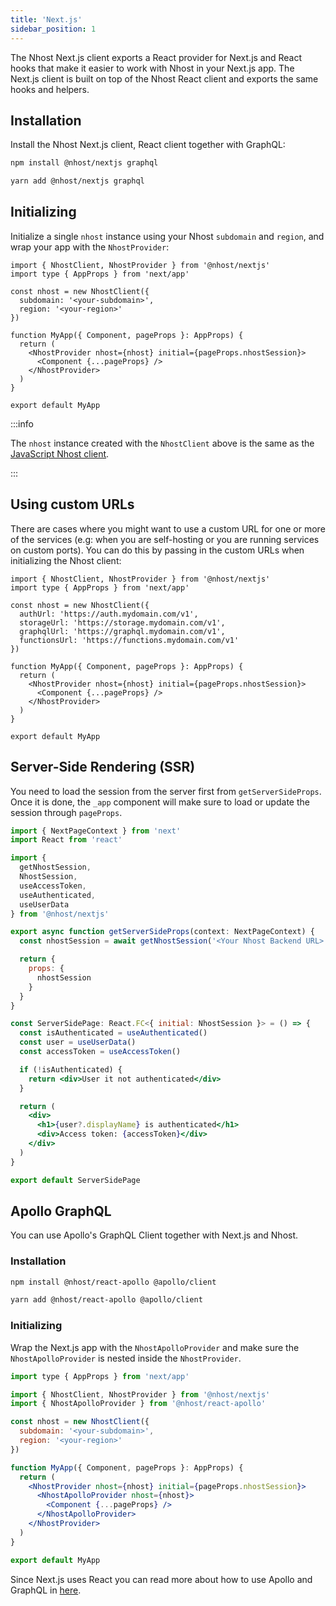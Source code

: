 ```yaml
---
title: 'Next.js'
sidebar_position: 1
---
```



The Nhost Next.js client exports a React provider for Next.js and React hooks that make it easier to work with Nhost in your Next.js app. The Next.js client is built on top of the Nhost React client and exports the same hooks and helpers.

## Installation

Install the Nhost Next.js client, React client together with GraphQL:

<Tabs groupId="package-manager">
  <TabItem value="npm" label="npm" default>

```bash
npm install @nhost/nextjs graphql
```

  </TabItem>
  <TabItem value="yarn" label="Yarn">

```bash
yarn add @nhost/nextjs graphql
```

  </TabItem>
</Tabs>

## Initializing

Initialize a single `nhost` instance using your Nhost `subdomain` and `region`,
and wrap your app with the `NhostProvider`:

```tsx title=pages/_app.tsx
import { NhostClient, NhostProvider } from '@nhost/nextjs'
import type { AppProps } from 'next/app'

const nhost = new NhostClient({
  subdomain: '<your-subdomain>',
  region: '<your-region>'
})

function MyApp({ Component, pageProps }: AppProps) {
  return (
    <NhostProvider nhost={nhost} initial={pageProps.nhostSession}>
      <Component {...pageProps} />
    </NhostProvider>
  )
}

export default MyApp
```

:::info

The `nhost` instance created with the `NhostClient` above is the same as the [JavaScript Nhost client](/reference/javascript).

:::

## Using custom URLs

There are cases where you might want to use a custom URL for one or more of the
services (e.g: when you are self-hosting or you are running services on custom
ports). You can do this by passing in the custom URLs when initializing the
Nhost client:

```tsx title=pages/_app.tsx
import { NhostClient, NhostProvider } from '@nhost/nextjs'
import type { AppProps } from 'next/app'

const nhost = new NhostClient({
  authUrl: 'https://auth.mydomain.com/v1',
  storageUrl: 'https://storage.mydomain.com/v1',
  graphqlUrl: 'https://graphql.mydomain.com/v1',
  functionsUrl: 'https://functions.mydomain.com/v1'
})

function MyApp({ Component, pageProps }: AppProps) {
  return (
    <NhostProvider nhost={nhost} initial={pageProps.nhostSession}>
      <Component {...pageProps} />
    </NhostProvider>
  )
}

export default MyApp
```

## Server-Side Rendering (SSR)

You need to load the session from the server first from `getServerSideProps`. Once it is done, the `_app` component will make sure to load or update the session through `pageProps`.

```jsx title=pages/ssr-page.tsx
import { NextPageContext } from 'next'
import React from 'react'

import {
  getNhostSession,
  NhostSession,
  useAccessToken,
  useAuthenticated,
  useUserData
} from '@nhost/nextjs'

export async function getServerSideProps(context: NextPageContext) {
  const nhostSession = await getNhostSession('<Your Nhost Backend URL>', context)

  return {
    props: {
      nhostSession
    }
  }
}

const ServerSidePage: React.FC<{ initial: NhostSession }> = () => {
  const isAuthenticated = useAuthenticated()
  const user = useUserData()
  const accessToken = useAccessToken()

  if (!isAuthenticated) {
    return <div>User it not authenticated</div>
  }

  return (
    <div>
      <h1>{user?.displayName} is authenticated</h1>
      <div>Access token: {accessToken}</div>
    </div>
  )
}

export default ServerSidePage
```

## Apollo GraphQL

You can use Apollo's GraphQL Client together with Next.js and Nhost.

### Installation

<Tabs groupId="package-manager">
  <TabItem value="npm" label="npm" default>

```bash
npm install @nhost/react-apollo @apollo/client
```

  </TabItem>
  <TabItem value="yarn" label="Yarn">

```bash
yarn add @nhost/react-apollo @apollo/client
```

  </TabItem>
</Tabs>

### Initializing

Wrap the Next.js app with the `NhostApolloProvider` and make sure the `NhostApolloProvider` is nested inside the `NhostProvider`.

```jsx title=pages/_app.js
import type { AppProps } from 'next/app'

import { NhostClient, NhostProvider } from '@nhost/nextjs'
import { NhostApolloProvider } from '@nhost/react-apollo'

const nhost = new NhostClient({
  subdomain: '<your-subdomain>',
  region: '<your-region>'
})

function MyApp({ Component, pageProps }: AppProps) {
  return (
    <NhostProvider nhost={nhost} initial={pageProps.nhostSession}>
      <NhostApolloProvider nhost={nhost}>
        <Component {...pageProps} />
      </NhostApolloProvider>
    </NhostProvider>
  )
}

export default MyApp
```

Since Next.js uses React you can read more about how to use Apollo and GraphQL in [here](/reference/react/apollo#usage).

